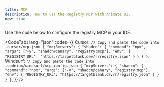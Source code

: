 ```yaml
---
title: MCP
description: How to use the Registry MCP with Animate UI.
new: true
---
```



Use the code below to configure the registry MCP in your IDE.

<CodeTabs
  lang="json"
  codes={{
    Cursor: `// Copy and paste the code into .cursor/mcp.json
  {
    "mcpServers": {
      "shadcn": {
        "command": "npx",
        "args": ["-y", "shadcn@canary", "registry:mcp"],
        "env": {
          "REGISTRY_URL": "https://targetblank.dev/r/registry.json"
        }
      }
    }
  }`,
    Windsurf: `// Copy and paste the code into .codeium/windsurf/mcp_config.json
  {
    "mcpServers": {
      "shadcn": {
        "command": "npx",
        "args": ["-y", "shadcn@canary", "registry:mcp"],
        "env": {
          "REGISTRY_URL": "https://targetblank.dev/r/registry.json"
        }
      }
    }
  }`,
  }}
/>
